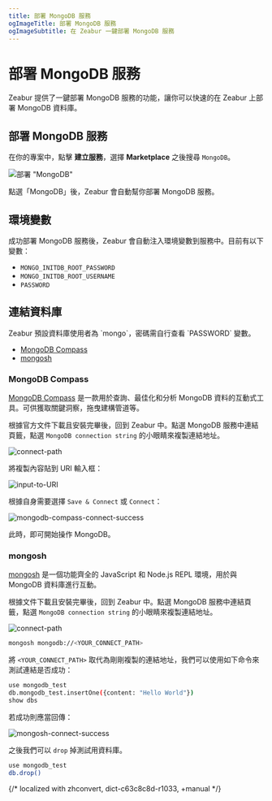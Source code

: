```yaml
---
title: 部署 MongoDB 服務
ogImageTitle: 部署 MongoDB 服務
ogImageSubtitle: 在 Zeabur 一鍵部署 MongoDB 服務
---
```



# 部署 MongoDB 服務

Zeabur 提供了一鍵部署 MongoDB 服務的功能，讓你可以快速的在 Zeabur 上部署 MongoDB 資料庫。

## 部署 MongoDB 服務

在你的專案中，點擊 **建立服務**，選擇 **Marketplace** 之後搜尋 `MongoDB`。

![部署 "MongoDB"](/databases/mongodb/deploy-mongodb.gif)

點選「MongoDB」後，Zeabur 會自動幫你部署 MongoDB 服務。

## 環境變數

成功部署 MongoDB 服務後，Zeabur 會自動注入環境變數到服務中。目前有以下變數：

- `MONGO_INITDB_ROOT_PASSWORD`
- `MONGO_INITDB_ROOT_USERNAME`
- `PASSWORD`

## 連結資料庫

<Callout type="info" emoji="ℹ️">
Zeabur 預設資料庫使用者為 `mongo`，密碼需自行查看 `PASSWORD` 變數。
</Callout>

- [MongoDB Compass](https://www.mongodb.com/products/compass)
- [mongosh](https://www.mongodb.com/docs/mongodb-shell/)

### MongoDB Compass

[MongoDB Compass](https://www.mongodb.com/products/compass) 是一款用於查詢、最佳化和分析 MongoDB 資料的互動式工具。可供獲取關鍵洞察，拖曳建構管道等。

根據官方文件下載且安裝完畢後，回到 Zeabur 中。點選 MongoDB 服務中連結頁籤，點選 `MongoDB connection string` 的小眼睛來複製連結地址。

![connect-path](/databases/mongodb/connect-path.png)

將複製內容貼到 URI 輸入框：

![input-to-URI](/databases/mongodb/input-to-URI.png)

根據自身需要選擇 `Save & Connect` 或 `Connect`：

![mongodb-compass-connect-success](/databases/mongodb/mongodb-compass-connect-success.png)

此時，即可開始操作 MongoDB。

### mongosh

[mongosh](https://www.mongodb.com/docs/mongodb-shell/) 是一個功能齊全的 JavaScript 和 Node.js REPL 環境，用於與 MongoDB 資料庫進行互動。

根據文件下載且安裝完畢後，回到 Zeabur 中。點選 MongoDB 服務中連結頁籤，點選 `MongoDB connection string` 的小眼睛來複製連結地址。

![connect-path](/databases/mongodb/connect-path.png)

```bash
mongosh mongodb://<YOUR_CONNECT_PATH>
```

將 `<YOUR_CONNECT_PATH>` 取代為剛剛複製的連結地址，我們可以使用如下命令來測試連結是否成功：

```bash
use mongodb_test
db.mongodb_test.insertOne({content: "Hello World"})
show dbs
```

若成功則應當回傳：

![mongosh-connect-success](/databases/mongodb/mongosh-connect-success.png)

之後我們可以 `drop` 掉測試用資料庫。

```bash
use mongodb_test
db.drop()
```

{/* localized with zhconvert, dict-c63c8c8d-r1033, +manual */}
